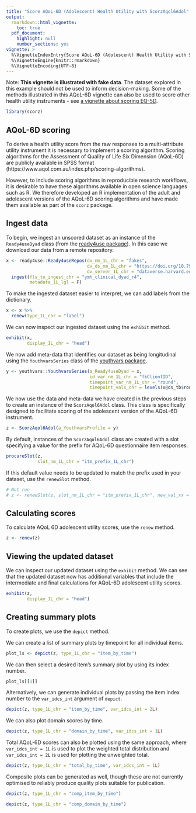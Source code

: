 ```yaml
---
title: "Score AQoL-6D (Adolescent) Health Utility with ScorzAqol6Adol"
output: 
  rmarkdown::html_vignette:
    toc: true
  pdf_document:
    highlight: null
    number_sections: yes
vignette: >
  %\VignetteIndexEntry{Score AQoL-6D (Adolescent) Health Utility with ScorzAqol6Adol}
  %\VignetteEngine{knitr::rmarkdown}
  %\VignetteEncoding{UTF-8}
---
```


Note: **This vignette is illustrated with fake data**. The dataset explored in this example should not be used to inform decision-making. Some of the methods illustrated in this AQoL-6D vignette can also be used to score other health utility instruments - see [a vignette about scoring EQ-5D](V_02.html).

```r
library(scorz)
```

## AQoL-6D scoring
To derive a health utility score from the raw responses to a multi-attribute utility instrument it is necessary to implement a scoring algorithm. Scoring algorithms for the Assessment of Quality of Life Six Dimension (AQoL-6D) are publicly available in SPSS format (https://www.aqol.com.au/index.php/scoring-algorithms). 

However, to include scoring algorithms in reproducible research workflows, it is desirable to have these algorithms available in open science languages such as R. We therefore developed an R implementation of the adult and adolescent versions of the AQoL-6D scoring algorithms and have made them available as part of the `scorz` package.

## Ingest data
To begin, we ingest an unscored dataset as an instance of the `Ready4useDyad` class (from the [ready4use package](https://ready4-dev.github.io/ready4use/)). In this case we download our data from a remote repository.

```r
x <- ready4use::Ready4useRepos(dv_nm_1L_chr = "fakes",
                               dv_ds_nm_1L_chr = "https://doi.org/10.7910/DVN/W95KED",
                               dv_server_1L_chr = "dataverse.harvard.edu") %>%
  ingest(fls_to_ingest_chr = "ymh_clinical_dyad_r4",
         metadata_1L_lgl = F) 
```

To make the ingested dataset easier to interpret, we can add labels from the dictionary.

```r
x <- x %>%
  renew(type_1L_chr = "label")
```

We can now inspect our ingested dataset using the `exhibit` method.

```r
exhibit(x,
        display_1L_chr = "head")
```

We now add meta-data that identifies our dataset as being longitudinal using the `YouthvarsSeries` class of the [youthvars package](https://ready4-dev.github.io/youthvars/).

```r
y <- youthvars::YouthvarsSeries(a_Ready4useDyad = x,
                                id_var_nm_1L_chr = "fkClientID",
                                timepoint_var_nm_1L_chr = "round",
                                timepoint_vals_chr = levels(x@ds_tb$round))
```

We now use the data and meta-data we have created in the previous steps to create an instance of the `ScorzAqol6Adol` class. This class is specifically designed to facilitate scoring of the adolescent version of the AQoL-6D instrument.

```r
z <- ScorzAqol6Adol(a_YouthvarsProfile = y)
```

By default, instances of the `ScorzAqol6Adol` class are created with a slot specifying a value for the prefix for AQoL-6D questionnaire item responses.

```r
procureSlot(z,
            slot_nm_1L_chr = "itm_prefix_1L_chr")

```
If this default value needs to be updated to match the prefix used in your dataset, use the `renewSlot` method.

```r
# Not run
# z <- renewSlot(z, slot_nm_1L_chr = "itm_prefix_1L_chr", new_val_xx = "new_prefix")
```


## Calculating scores
To calculate AQoL 6D adolescent utility scores, use the `renew` method. 

```r
z <- renew(z)
```

## Viewing the updated dataset
We can inspect our updated dataset using the `exhibit` method. We can see that the updated dataset now has additional variables that include the intermediate and final calculations for AQoL-6D adolescent utility scores.

```r
exhibit(z,
        display_1L_chr = "head")
```

## Creating summary plots
To create plots, we use the `depict` method.

We can create a list of summary plots by timepoint for all individual items.

```r
plot_ls <- depict(z, type_1L_chr = "item_by_time")
```

We can then select a desired item's summary plot by using its index number.

```r
plot_ls[[1]]
```

Alternatively, we can generate individual plots by passing the item index number to the `var_idcs_int` argument of `depict`.

```r
depict(z, type_1L_chr = "item_by_time", var_idcs_int = 2L)
```

We can also plot domain scores by time.

```r
depict(z, type_1L_chr = "domain_by_time", var_idcs_int = 1L)
```

Total AQoL-6D scores can also be plotted using the same approach, where `var_idcs_int = 1L` is used to plot the weighted total distribution and `var_idcs_int = 2L` is used for plotting the unweighted total.

```r
depict(z, type_1L_chr = "total_by_time", var_idcs_int = 1L)
```

Composite plots can be generated as well, though these are not currently optimised to reliably produce quality plots suitable for publication.

```r
depict(z, type_1L_chr = "comp_item_by_time")
```

```r
depict(z, type_1L_chr = "comp_domain_by_time")
```
